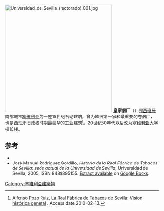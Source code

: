 [[File:Universidad_de_Sevilla_(rectorado)_001.jpg|350px]]
'''皇家烟厂'''（{{lang-es|Real Fábrica de Tabacos}}）是[[西班牙|西班牙]]南部城市[[塞维利亚|塞维利亚]]的一座18世纪石砌建筑，曾为欧洲第一家和最重要的卷烟厂，也是西班牙旧政权时期最豪华的工业建筑<ref name="Pozo Ruiz">Alfonso Pozo Ruiz, [http://personal.us.es/alporu/fabricatabaco/vision_general.htm La Real Fábrica de Tabacos de Sevilla: Vision histórica general] {{Wayback|url=http://personal.us.es/alporu/fabricatabaco/vision_general.htm |date=20190425115622 }}. Access date 2010-02-13.</ref>。20世纪50年代以后改为[[塞维利亚大学|塞维利亚大学]]校长楼。

==参考==
{{reflist}}
*{{cite book |author= Sevilla equipo 28|title=Andalucía americana|publisher= Junta de Andalucía, Consejería de Cultura y Medio Ambiente|isbn=8440448775}}
* José Manuel Rodríguez Gordillo, ''Historia de la Real Fábrica de Tabacos de Sevilla: sede actual de la Universidad de Sevilla'', Universidad de Sevilla, 2005, ISBN 8489895155. [http://books.google.com/books?id=HQdDJW5L8FMC&dq=Sevilla+tabaco+1492&source=gbs_navlinks_s Extract available] {{Wayback|url=http://books.google.com/books?id=HQdDJW5L8FMC&dq=Sevilla+tabaco+1492&source=gbs_navlinks_s |date=20140704185110 }} on [[Google_Books|Google Books]].

{{coord|37.3813|N|5.99047|W|source:kolossus-eswiki|display=title}}
[[Category:塞維利亞建築物|Category:塞維利亞建築物]]